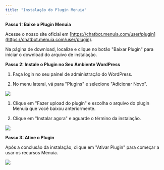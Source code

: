 ```yaml
---
title: "Instalação do Plugin Menuia"
---
```


**Passo 1: Baixe o Plugin Menuia**

Acesse o nosso site oficial em [https://chatbot.menuia.com/user/plugin](https://chatbot.menuia.com/user/plugin).

Na página de download, localize e clique no botão "Baixar Plugin" para iniciar o download do arquivo de instalação.

**Passo 2: Instale o Plugin no Seu Ambiente WordPress**

1. Faça login no seu painel de administração do WordPress.

2. No menu lateral, vá para "Plugins" e selecione "Adicionar Novo".

![](/images/wordpress/image1.png)

1. Clique em "Fazer upload do plugin" e escolha o arquivo do plugin Menuia que você baixou anteriormente.

2. Clique em "Instalar agora" e aguarde o término da instalação.

![](/images/wordpress/image2.png)

**Passo 3: Ative o Plugin**

Após a conclusão da instalação, clique em "Ativar Plugin" para começar a usar os recursos Menuia.
 
![](/images/wordpress/image3.png)
